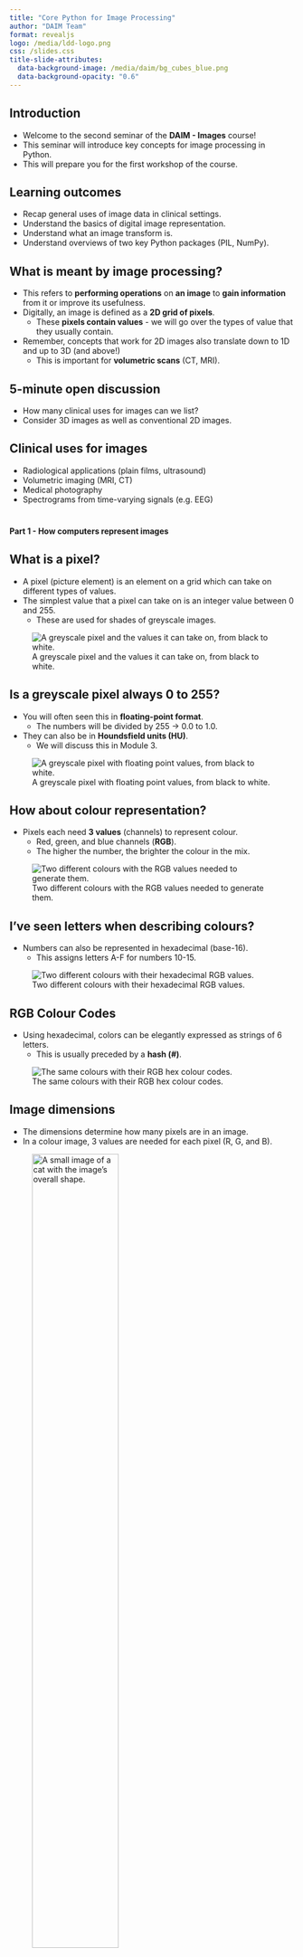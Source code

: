 ```yaml
---
title: "Core Python for Image Processing"
author: "DAIM Team"
format: revealjs
logo: /media/ldd-logo.png
css: /slides.css
title-slide-attributes: 
  data-background-image: /media/daim/bg_cubes_blue.png
  data-background-opacity: "0.6"
---
```


## Introduction {background-image="/media/daim/bg_cubes_blue.png" background-opacity="0.6"}

* Welcome to the second seminar of the **DAIM - Images** course!
* This seminar will introduce key concepts for image processing in Python.
* This will prepare you for the first workshop of the course. 

## Learning outcomes {background-image="/media/daim/bg_cubes_blue.png" background-opacity="0.6"}


* Recap general uses of image data in clinical settings.
* Understand the basics of digital image representation.
* Understand what an image transform is.
* Understand overviews of two key Python packages (PIL, NumPy).

## What is meant by image processing? {background-image="/media/daim/bg_cubes_blue.png" background-opacity="0.6"}


* This refers to **performing operations** on **an image** to **gain information** from it or improve its usefulness.
* Digitally, an image is defined as a **2D grid of pixels**.
    * These **pixels contain values** - we will go over the types of value that they usually contain.
* Remember, concepts that work for 2D images also translate down to 1D and up to 3D (and above!)
    * This is important for **volumetric scans** (CT, MRI).

## 5-minute open discussion {background-image="/media/daim/question1.png" background-opacity="0.4"}

* How many clinical uses for images can we list?
* Consider 3D images as well as conventional 2D images.

## Clinical uses for images {background-image="/media/daim/bg_cubes_red_right.png" background-opacity="0.4"}

* Radiological applications (plain films, ultrasound)
* Volumetric imaging (MRI, CT)
* Medical photography
* Spectrograms from time-varying signals (e.g. EEG)

#
:::{.r-stack}
**Part 1 - How computers represent images**
:::

## What is a pixel? 

* A pixel (picture element) is an element on a grid which can take on different types of values.
* The simplest value that a pixel can take on is an integer value between 0 and 255. 
    * These are used for shades of greyscale images.

![A greyscale pixel and the values it can take on, from black to white.](/media/daim/greyscale_pixels.png)

## Is a greyscale pixel always 0 to 255?

* You will often seen this in **floating-point format**.
    * The numbers will be divided by 255 -> 0.0 to 1.0.
* They can also be in **Houndsfield units (HU)**.
    * We will discuss this in Module 3.

![A greyscale pixel with floating point values, from black to white.](/media/daim/greyscale_pixels_float.png)

## How about colour representation?

* Pixels each need **3 values** (channels) to represent colour.
    * Red, green, and blue channels (**RGB**).
    * The higher the number, the brighter the colour in the mix.

![Two different colours with the RGB values needed to generate them.](/media/daim/rgb_pixels_decimal.png)

## I've seen letters when describing colours?

* Numbers can also be represented in hexadecimal (base-16).
    * This assigns letters A-F for numbers 10-15.

![Two different colours with their hexadecimal RGB values.](/media/daim/rgb_pixels_hexadecimal.png)

## RGB Colour Codes

* Using hexadecimal, colors can be elegantly expressed as strings of 6 letters. 
    * This is usually preceded by a **hash (#)**.

![The same colours with their RGB hex colour codes.](/media/daim/rgb_pixels_hexcode.png)

<!--
Perhaps mention alpha channels in this section
-->

## Image dimensions

* The dimensions determine how many pixels are in an image.
* In a colour image, 3 values are needed for each pixel (R, G, and B).

![A small image of a cat with the image's overall shape.](/media/daim/cat_dimension.png){width="60%"}

<!--
Deliberately introducing this notation early (x,y,channels).
-->

<!--
* If one byte is used for each colour in the image of the cat, the total storage needed would be:
    * `3 * 50 * 57 = 8550 bytes - 8.6kB`
* This is **already a large size** for a such a tiny image
* We can combat this with **compression algorithms**
-->

## How can we reduce the storage space of an image? {background-image="/media/daim/bg_cubes_blue_right.png" background-opacity="0.4"}

* Compression is the process of **reducing image storage requirements**.
* There are lots of approaches to this process.
* These methods can be **lossy** or **lossless**.

<!--
Specific compression algorithms (e.g. DCT) are outside the scope of the course.
-->

## Lossy versus lossless compression {background-image="/media/daim/bg_cubes_blue_right.png" background-opacity="0.4"}


::: {.panel-tabset}

### Representations

* **Lossless** compression indicates that all the data in the original image can be recovered.
* **Lossy** compression will only produce an approximation of the original image.
* This is an important distinction!

### Example

![An example of an X-ray [from the dataset that we will use later in the course](https://www.kaggle.com/datasets/paultimothymooney/chest-xray-pneumonia/data), with lossless and (extreme) lossy compression.](/media/daim/compression_comparison.png){width="70%"}

:::

## Break! {background-image="/media/daim/coffee1.png" background-opacity="0.6" text-align=center}

#
:::{.r-stack}
**Part 2 - What is convolution?**
:::

## What is convolution? {background-image="/media/daim/bg_cubes_red_right.png" background-opacity="0.4"}

* **Convolution** is a **common operation** that is used in data processing.
* It involves **"convolving"** a target image with a **kernel**.
* It can be done in **1D** (signals), **2D** (images), and higher dimensions.

## What does it do to an image? {background-image="/media/daim/bg_cubes_red_right.png" background-opacity="0.4"}

* The change that convolution has on an image **depends on a kernel**.
* Kernels can be designed to produce **different effects**:
    * Blurring, sharpening, edge detection, etc.

## What is a kernel? {background-image="/media/daim/bg_cubes_red_right.png" background-opacity="0.4"}

* A kernel is a small grid of numbers that is used in convolution.
* The **structure** of the kernel affects the output.
* An **averaging kernel** is shown below in Python.

```python
kernel = (1.0 / 9.0) * [
    [1, 1, 1],
    [1, 1, 1],
    [1, 1, 1]
]
```

## Examples of convolution {background-image="/media/daim/bg_cubes_red_right.png" background-opacity="0.4"}

::: {.panel-tabset}

### Sharpening

::: {#fig-blur layout-ncol=3}

![Normal](/media/daim/normal_cat.png){#fig-norm}

![Blurred](/media/daim/sharp_cat.png){#fig-blur}

```python
kernel =[
    [-1, -1, -1],
    [-1, 9, -1],
    [-1, -1, -1]
]
```

A comparison of convolving an image of a cat with a sharpening kernel.

:::

### Blurring

::: {#fig-blur layout-ncol=3}

![Normal](/media/daim/normal_cat.png){#fig-norm}

![Blurred](/media/daim/blur_cat.png){#fig-blur}

```python
kernel = [
    [1, 2, 1],
    [2, 4, 2],
    [1, 2, 1]
]
kernel *= 1.0 / 16.0
```

A comparison of convolving an image of a cat with a blurring kernel (3x3 approximated Gaussian).

:::

### Edge detection

::: {#fig-blur layout-ncol=3}

![Normal](/media/daim/normal_cat.png){#fig-norm}

![Edges](/media/daim/sobel_cat.png){#fig-edge}

```python
kernel = [
    [-1, -2, -1],
    [0, 0, 0],
    [1, 2 ,1]
]
```

A comparison of convolving an image of a cat with a edge detection kernel (Sobel operator) in the y-axis (upwards/downwards) direction.

:::

:::

## Why feature convolution in this course? {background-image="/media/daim/bg_cubes_red_right.png" background-opacity="0.4"}

* Convolution is a key operation in a **convolutional neural network**, a **well-established deep-learning architecture** for analysing images.
* It is also very versatile and is **used in other areas** (e.g. signal processing).

## 5-minute task or break! {background-image="/media/daim/coffee2.png" background-opacity="0.4"}

* What property do all of the `kernel` variables in the **convolution example slide** share?

<!--
Find a clinical example of convolution?
-->

#
:::{.r-stack}
**Part 3 - What is PIL?**
:::

## Python Imaging Library {background-image="/media/daim/bg_cubes_blue_right.png" background-opacity="0.4"}

* **Python Imaging Library (PIL)** is a commonly used library that contains useful methods for **opening and processing** images.
* The most commonly used part of the package is the `Image` module.
    * Other modules contain methods for doing specific image operations, like **filtering** and **enhancement**.

```python
from PIL import Image
```

#
:::{.r-stack}
**Part 4 - What is NumPy?**
:::

## NumPy {background-image="/media/daim/bg_cubes_blue_right.png" background-opacity="0.4"}


* **NumPy** is a Python package which is used for doing operations on **multidimensional arrays of numbers**.
* This is how images are represented, and so NumPy contains lots of functions which are useful for manipulating images.

## How does array shape work?

* Arrays can be visualised as rectangular collections of boxes, depicting the array elements.

![Visualisations of the shape of some example NumPy arrays](/media/daim/np_shape_1.png){width="70%"}

## Similar shapes

* These shapes are the same, but the dimensions are structured differently, making the data incompatible for some operations.

![Visualisation of the same data with different dimension structure.](/media/daim/np_shape_2.png){width="70%"}

## How does this relate to images? {background-image="/media/daim/bg_cubes_blue_right.png" background-opacity="0.4"}

::: {.panel-tabset}

### Explanation

* Collections of images are often represented as NumPy arrays.
* This is the input data format for many machine learning models.
<!-- TODO: make sure to explain what is training and testing here -->
    * Data must be preprocessed into this format before `training` and `testing`.
* The shapes of these arrays can be confusing.

### Example

![Visualisation of a NumPy array of cat images with the same resolution with its shape. Note the colour channels.](/media/daim/np_shape_cat.png){width="40%"}

:::

#
:::{.r-stack}
**Quiz questions - NumPy Representation**
:::

## Example 1 {background-image="/media/daim/bg_cubes_blue_right.png" background-opacity="0.4"}

::: {.panel-tabset}

### Question 

* A **greyscale image** of an ultrasound scan is opened in NumPy.
* It is a **square image** with a dimension of 50 pixels.
* What is its shape?

### Answer

```python
us_image_shape = (50, 50)

# Practically, greyscale images may have an extra channel when imported...
us_image_shape = (50, 50, 1)
```

:::

## Example 2 {background-image="/media/daim/bg_cubes_blue_right.png" background-opacity="0.4"}

::: {.panel-tabset}

### Question 

* A **colour image** of a dermatofibroma is opened by a dermatology researcher with NumPy.
* It is a **frame from a video sequence** with **1080p resolution**.
* What is the shape of the image?

### Answer

```python
# There are 3 channels for colour and the dimensions of
# 1080p video are 1920 x 1080.
derm_image_shape = (1920, 1080, 3)
```

:::

## Example 3 {background-image="/media/daim/bg_cubes_blue_right.png" background-opacity="0.4"}

::: {.panel-tabset}

### Question 

* A DAIM course participant is batching **multiple CXR images** together for input into a neural network.
* The images are **greyscale** and have been cropped to a **square** with a dimension of **256**.
* There are **16 images** in each batch.
* What is the shape of the **final batch** array?

### Answer

```python
# There are 16 images in each batch, and each
# image is 256 x 256.
cxr_batch_shape = (16, 256, 256)
```

:::


## Thank you! {background-image="/media/daim/bg_cubes_blue_right.png" background-opacity="0.4"}

Any questions?

<!-- TODO: say what is coming up in the next module, to keep people excited for more. -->